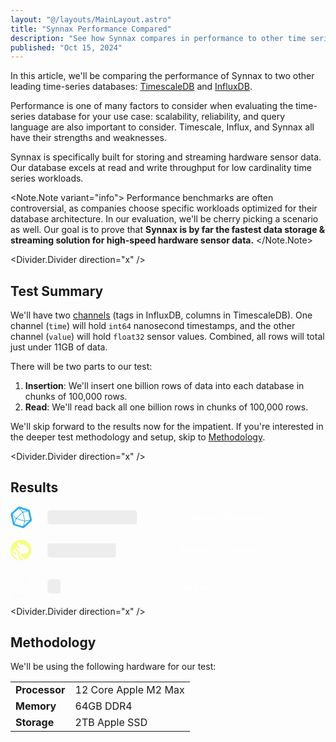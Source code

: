 ```yaml
---
layout: "@/layouts/MainLayout.astro"
title: "Synnax Performance Compared"
description: "See how Synnax compares in performance to other time series databases."
published: "Oct 15, 2024"
---
```



In this article, we'll be comparing the performance of Synnax to two other leading
time-series databases: [TimescaleDB](https://www.timescale.com/) and [InfluxDB](https://www.influxdata.com/index/).

Performance is one of many factors to consider when evaluating the time-series 
database for your use case: scalability, reliability, and query language are also important 
to consider. Timescale, Influx, and Synnax all have their strengths and weaknesses. 

Synnax is specifically built for storing and streaming hardware sensor data. Our 
database excels at read and write throughput for low cardinality time series workloads.

<Note.Note variant="info">
Performance benchmarks are often controversial, as companies choose specific workloads
optimized for their database architecture. In our evaluation, we'll be cherry picking
a scenario as well. Our goal is to prove that **Synnax is by far the fastest data storage & 
streaming solution for high-speed hardware sensor data.** 
</Note.Note>

<Divider.Divider direction="x" />

## Test Summary

We'll have two [channels](/reference/concepts/channels) (tags in InfluxDB, columns in TimescaleDB).
One channel (`time`) will hold `int64` nanosecond timestamps, and the other channel
(`value`) will hold `float32` sensor values. Combined, all rows will total just under
11GB of data.

There will be two parts to our test:

1. **Insertion**: We'll insert one billion rows of data into each database in chunks
of 100,000 rows.
2. **Read**: We'll read back all one billion rows in chunks of 100,000 rows.

We'll skip forward to the results now for the impatient. If you're interested in the
deeper test methodology and setup, skip to [Methodology](#methodology).

<Divider.Divider direction="x" />

## Results

<Diagram>
<svg xmlns="http://www.w3.org/2000/svg" width="80%" height="250" viewBox="0 0 1173 421" fill="none">
  <path d="M99.3127 60.3412L89.7832 18.8471C89.2421 16.5765 87.1833 14.3059 84.9127 13.6471L41.3597 0.211765C40.8185 3.57628e-07 40.1715 0 39.5127 0C37.6656 0 35.7244 0.752941 34.4185 1.84706L3.21854 30.8824C1.48913 32.4 0.618542 35.4353 1.15972 37.6L11.348 82.0235C11.8891 84.2941 13.948 86.5765 16.2185 87.2235L56.948 99.7882C57.4891 100 58.1362 100 58.795 100C60.6421 100 62.5833 99.2471 63.8891 98.1529L97.2538 67.1765C98.995 65.5529 99.8538 62.6235 99.3127 60.3412ZM45.9127 10.0706L75.8068 19.2824C76.995 19.6118 76.995 20.1529 75.8068 20.4706L60.1009 24.0471C58.9127 24.3765 57.2891 23.8353 56.4185 22.9647L45.4774 11.1529C44.5009 10.1882 44.7127 9.75294 45.9127 10.0706ZM64.5362 63.7059C64.8656 64.8941 64.1009 65.5529 62.9127 65.2235L30.6303 55.2588C29.4421 54.9294 29.2185 53.9529 30.0891 53.0941L54.795 30.1176C55.6656 29.2471 56.6421 29.5765 56.9597 30.7647L64.5362 63.7059ZM11.348 34.4471L37.5715 10.0706C38.4421 9.2 39.8421 9.31765 40.7127 10.1765L53.8185 24.3765C54.6891 25.2471 54.5715 26.6471 53.7127 27.5176L27.4891 51.8941C26.6185 52.7647 25.2185 52.6471 24.348 51.7882L11.2421 37.6C10.3715 36.6235 10.4891 35.2118 11.348 34.4471ZM17.748 73.1294L10.8185 42.6824C10.4891 41.4941 11.0303 41.2706 11.795 42.1412L22.7362 53.9529C23.6068 54.8235 23.9244 56.5529 23.6068 57.7412L18.8303 73.1294C18.5009 74.3176 17.9597 74.3176 17.748 73.1294ZM56.0891 90.8941L21.8538 80.3882C20.6656 80.0588 20.0068 78.7647 20.3362 77.5765L26.0774 59.1529C26.4068 57.9647 27.7009 57.3059 28.8891 57.6353L63.1244 68.1412C64.3127 68.4706 64.9715 69.7647 64.6421 70.9529L58.9009 89.3765C58.4774 90.5765 57.2891 91.2235 56.0891 90.8941ZM86.4185 65.9765L63.5715 87.2118C62.7009 88.0823 62.2774 87.7529 62.595 86.5647L67.3597 71.1765C67.6891 69.9882 68.9832 68.7882 70.1715 68.5765L85.8774 65C87.0774 64.6824 87.2891 65.2235 86.4185 65.9765ZM88.9127 61.4353L70.0656 65.7647C68.8774 66.0941 67.6774 65.3294 67.3597 64.1412L59.348 29.2588C59.0185 28.0706 59.7832 26.8706 60.9715 26.5529L79.8186 22.2235C81.0068 21.8941 82.2068 22.6588 82.5244 23.8471L90.5362 58.7294C90.8656 60.0235 90.1127 61.2118 88.9127 61.4353Z" fill="#22ADF6"/>
  <path d="M42.2146 197.666L42.2098 189.639C42.2098 189.162 42.0204 188.703 41.6823 188.365L34.7334 181.403L29.8855 186.752L41.2149 198.08C41.5841 198.449 42.2146 198.188 42.2146 197.666Z" fill="url(#paint0_linear_1663_1324)"/>
  <path d="M26.8643 217.018L13.2085 203.392L8.32812 208.693L26.3928 226.741C26.762 227.109 27.3925 226.848 27.3925 226.326V218.293C27.3925 217.815 27.2024 217.356 26.8643 217.018Z" fill="url(#paint1_linear_1663_1324)"/>
  <path d="M45.0554 154.121C20.5459 155.814 0.958186 176.102 0.0352157 200.652C-0.865631 224.622 15.6179 244.904 37.8729 249.879L8.20299 220.205C7.7778 219.779 7.53928 219.202 7.54066 218.601L7.56278 209.014C7.56347 208.614 8.04812 208.413 8.33089 208.697L13.2112 203.395C12.9049 203.089 12.9049 202.592 13.2112 202.286L17.9056 197.603C18.2119 197.298 18.7076 197.298 19.0131 197.603L34.873 213.463C35.5471 214.137 35.9253 215.051 35.9253 216.004V232.552C35.9253 234.935 36.8725 237.222 38.558 238.907L50.6506 251C53.7224 250.869 56.7167 250.448 59.6121 249.769L44.2929 234.445C43.5351 233.688 43.1092 232.659 43.1092 231.588V215.597C43.1092 212.975 42.0681 210.46 40.2138 208.607L24.1168 192.51C23.8105 192.204 23.8105 191.707 24.1175 191.4L28.7794 186.753C29.0856 186.447 29.5813 186.448 29.8869 186.754L34.7348 181.405C34.6442 181.302 34.5585 181.188 34.4727 181.071C33.0886 179.203 32.2472 176.122 33.2283 172.648C33.8159 170.424 35.0362 168.746 37.2859 166.708C37.4836 166.529 37.7954 166.52 37.9966 166.694L44.9711 172.739C45.4122 173.121 45.939 173.392 46.5066 173.527L64.6736 177.845C64.8858 177.895 65.0808 178.004 65.2343 178.153L83.8949 196.769C84.2205 197.081 84.4058 197.515 84.4058 197.968V201.926C84.4058 202.534 84.2523 203.133 83.9592 203.666L74.7246 220.491C74.3222 221.228 73.4214 221.537 72.6526 221.202L68.3959 219.347H52.8388C51.8391 219.347 51.0295 220.157 51.0295 221.156V228.092C51.0295 229.047 51.407 229.964 52.0797 230.641L68.1926 246.877C85.1614 239.323 96.9955 222.304 96.9955 202.522C96.9955 174.583 73.3951 152.161 45.0527 154.119L45.0554 154.121Z" fill="#F5FF80"/>
  <path d="M27.786 410.162C26.4124 410.163 25.0628 409.802 23.8731 409.115C22.6833 408.429 21.6953 407.441 21.0085 406.252C20.3216 405.062 19.9601 403.713 19.9604 402.339C19.9606 400.965 20.3226 399.616 21.0098 398.427L49.7623 348.638C52.7728 343.42 60.3254 343.42 63.4414 348.86L90.7838 396.219C91.0992 396.764 91.5505 397.217 92.0936 397.534L100.238 402.235C100.921 402.63 101.715 402.788 102.498 402.685C103.28 402.583 104.006 402.224 104.564 401.666C105.122 401.108 105.479 400.381 105.581 399.598C105.683 398.816 105.524 398.021 105.128 397.339L63.3094 324.914C62.6239 323.723 61.6369 322.735 60.4478 322.047C59.2586 321.36 57.9094 320.998 56.5359 320.998C55.1624 320.998 53.8131 321.36 52.624 322.047C51.4348 322.735 50.4478 323.723 49.7623 324.914L1.0563 409.264C0.36903 410.454 0.00707236 411.803 0.0068341 413.177C0.00659584 414.55 0.368085 415.9 1.05494 417.089C1.74179 418.279 2.72979 419.267 3.91955 419.953C5.1093 420.64 6.45886 421.001 7.83247 421H89.9916C90.779 420.997 91.5438 420.736 92.1677 420.255C92.7916 419.775 93.24 419.102 93.4437 418.341C93.6473 417.581 93.595 416.774 93.2947 416.046C92.9944 415.318 92.4628 414.709 91.782 414.314L85.4178 410.617C84.873 410.303 84.2558 410.137 83.6273 410.136L27.786 410.162Z" fill="#FCFCFC"/>
  <path d="M173 29C173 22.3726 178.373 17 185 17H577C583.627 17 589 22.3726 589 29V71C589 77.6274 583.627 83 577 83H185C178.373 83 173 77.6274 173 71V29Z" fill="#EDEDED"/>
  <path d="M173 183C173 176.373 178.373 171 185 171H479C485.627 171 491 176.373 491 183V225C491 231.627 485.627 237 479 237H185C178.373 237 173 231.627 173 225V183Z" fill="#EDEDED"/>
  <path d="M173 350C173 343.373 178.373 338 185 338H221C227.627 338 233 343.373 233 350V392C233 398.627 227.627 404 221 404H185C178.373 404 173 398.627 173 392V350Z" fill="#EDEDED"/>
  <path d="M800.5 36.3184V62H796.264V41.3457L789.988 43.4727V39.9746L799.99 36.3184H800.5Z" fill="white"/>
  <path d="M814.369 47.2871H816.9C817.885 47.2871 818.699 47.1172 819.344 46.7773C820 46.4375 820.486 45.9688 820.803 45.3711C821.119 44.7734 821.277 44.0879 821.277 43.3145C821.277 42.5059 821.131 41.8145 820.838 41.2402C820.557 40.6543 820.123 40.2031 819.537 39.8867C818.963 39.5703 818.23 39.4121 817.34 39.4121C816.59 39.4121 815.91 39.5645 815.301 39.8691C814.703 40.1621 814.229 40.584 813.877 41.1348C813.525 41.6738 813.35 42.3184 813.35 43.0684H809.096C809.096 41.709 809.453 40.502 810.168 39.4473C810.883 38.3926 811.855 37.5664 813.086 36.9688C814.328 36.3594 815.723 36.0547 817.27 36.0547C818.922 36.0547 820.363 36.3301 821.594 36.8809C822.836 37.4199 823.803 38.2285 824.494 39.3066C825.186 40.3848 825.531 41.7207 825.531 43.3145C825.531 44.041 825.361 44.7793 825.021 45.5293C824.682 46.2793 824.178 46.9648 823.51 47.5859C822.842 48.1953 822.01 48.6934 821.014 49.0801C820.018 49.4551 818.863 49.6426 817.551 49.6426H814.369V47.2871ZM814.369 50.5918V48.2715H817.551C819.051 48.2715 820.328 48.4473 821.383 48.7988C822.449 49.1504 823.316 49.6367 823.984 50.2578C824.652 50.8672 825.139 51.5645 825.443 52.3496C825.76 53.1348 825.918 53.9668 825.918 54.8457C825.918 56.041 825.701 57.1074 825.268 58.0449C824.846 58.9707 824.242 59.7559 823.457 60.4004C822.672 61.0449 821.752 61.5312 820.697 61.8594C819.654 62.1875 818.518 62.3516 817.287 62.3516C816.186 62.3516 815.131 62.1992 814.123 61.8945C813.115 61.5898 812.213 61.1387 811.416 60.541C810.619 59.9316 809.986 59.1758 809.518 58.2734C809.061 57.3594 808.832 56.3047 808.832 55.1094H813.068C813.068 55.8711 813.244 56.5449 813.596 57.1309C813.959 57.7051 814.463 58.1562 815.107 58.4844C815.764 58.8125 816.514 58.9766 817.357 58.9766C818.248 58.9766 819.016 58.8184 819.66 58.502C820.305 58.1855 820.797 57.7168 821.137 57.0957C821.488 56.4746 821.664 55.7246 821.664 54.8457C821.664 53.8496 821.471 53.041 821.084 52.4199C820.697 51.7988 820.146 51.3418 819.432 51.0488C818.717 50.7441 817.873 50.5918 816.9 50.5918H814.369Z" fill="white"/>
  <path d="M841.281 36.4062H845.219L852.619 56.1465L860.002 36.4062H863.939L854.166 62H851.037L841.281 36.4062ZM839.488 36.4062H843.232L843.883 53.4922V62H839.488V36.4062ZM861.988 36.4062H865.75V62H861.338V53.4922L861.988 36.4062Z" fill="white"/>
  <path d="M875.102 42.9805V62H870.848V42.9805H875.102ZM870.566 37.9883C870.566 37.3438 870.777 36.8105 871.199 36.3887C871.633 35.9551 872.23 35.7383 872.992 35.7383C873.742 35.7383 874.334 35.9551 874.768 36.3887C875.201 36.8105 875.418 37.3438 875.418 37.9883C875.418 38.6211 875.201 39.1484 874.768 39.5703C874.334 39.9922 873.742 40.2031 872.992 40.2031C872.23 40.2031 871.633 39.9922 871.199 39.5703C870.777 39.1484 870.566 38.6211 870.566 37.9883Z" fill="white"/>
  <path d="M883.943 47.041V62H879.707V42.9805H883.697L883.943 47.041ZM883.188 51.7871L881.816 51.7695C881.828 50.4219 882.016 49.1855 882.379 48.0605C882.754 46.9355 883.27 45.9688 883.926 45.1602C884.594 44.3516 885.391 43.7305 886.316 43.2969C887.242 42.8516 888.273 42.6289 889.41 42.6289C890.324 42.6289 891.15 42.7578 891.889 43.0156C892.639 43.2617 893.277 43.666 893.805 44.2285C894.344 44.791 894.754 45.5234 895.035 46.4258C895.316 47.3164 895.457 48.4121 895.457 49.7129V62H891.203V49.6953C891.203 48.7812 891.068 48.0605 890.799 47.5332C890.541 46.9941 890.16 46.6133 889.656 46.3906C889.164 46.1562 888.549 46.0391 887.811 46.0391C887.084 46.0391 886.434 46.1914 885.859 46.4961C885.285 46.8008 884.799 47.2168 884.4 47.7441C884.014 48.2715 883.715 48.8809 883.504 49.5723C883.293 50.2637 883.188 51.002 883.188 51.7871Z" fill="white"/>
  <path d="M911.225 57.5176V42.9805H915.479V62H911.471L911.225 57.5176ZM911.822 53.5625L913.246 53.5273C913.246 54.8047 913.105 55.9824 912.824 57.0605C912.543 58.127 912.109 59.0586 911.523 59.8555C910.938 60.6406 910.188 61.2559 909.273 61.7012C908.359 62.1348 907.264 62.3516 905.986 62.3516C905.061 62.3516 904.211 62.2168 903.438 61.9473C902.664 61.6777 901.996 61.2617 901.434 60.6992C900.883 60.1367 900.455 59.4043 900.15 58.502C899.846 57.5996 899.693 56.5215 899.693 55.2676V42.9805H903.93V55.3027C903.93 55.9941 904.012 56.5742 904.176 57.043C904.34 57.5 904.562 57.8691 904.844 58.1504C905.125 58.4316 905.453 58.6309 905.828 58.748C906.203 58.8652 906.602 58.9238 907.023 58.9238C908.23 58.9238 909.18 58.6895 909.871 58.2207C910.574 57.7402 911.072 57.0957 911.365 56.2871C911.67 55.4785 911.822 54.5703 911.822 53.5625Z" fill="white"/>
  <path d="M928.539 42.9805V46.0742H917.816V42.9805H928.539ZM920.91 38.3223H925.146V56.7441C925.146 57.3301 925.229 57.7812 925.393 58.0977C925.568 58.4023 925.809 58.6074 926.113 58.7129C926.418 58.8184 926.775 58.8711 927.186 58.8711C927.479 58.8711 927.76 58.8535 928.029 58.8184C928.299 58.7832 928.516 58.748 928.68 58.7129L928.697 61.9473C928.346 62.0527 927.936 62.1465 927.467 62.2285C927.01 62.3105 926.482 62.3516 925.885 62.3516C924.912 62.3516 924.051 62.1816 923.301 61.8418C922.551 61.4902 921.965 60.9219 921.543 60.1367C921.121 59.3516 920.91 58.3086 920.91 57.0078V38.3223Z" fill="white"/>
  <path d="M940.193 62.3516C938.787 62.3516 937.516 62.123 936.379 61.666C935.254 61.1973 934.293 60.5469 933.496 59.7148C932.711 58.8828 932.107 57.9043 931.686 56.7793C931.264 55.6543 931.053 54.4414 931.053 53.1406V52.4375C931.053 50.9492 931.27 49.6016 931.703 48.3945C932.137 47.1875 932.74 46.1562 933.514 45.3008C934.287 44.4336 935.201 43.7715 936.256 43.3145C937.311 42.8574 938.453 42.6289 939.684 42.6289C941.043 42.6289 942.232 42.8574 943.252 43.3145C944.271 43.7715 945.115 44.416 945.783 45.248C946.463 46.0684 946.967 47.0469 947.295 48.1836C947.635 49.3203 947.805 50.5742 947.805 51.9453V53.7559H933.109V50.7148H943.621V50.3809C943.598 49.6191 943.445 48.9043 943.164 48.2363C942.895 47.5684 942.479 47.0293 941.916 46.6191C941.354 46.209 940.604 46.0039 939.666 46.0039C938.963 46.0039 938.336 46.1562 937.785 46.4609C937.246 46.7539 936.795 47.1816 936.432 47.7441C936.068 48.3066 935.787 48.9863 935.588 49.7832C935.4 50.5684 935.307 51.4531 935.307 52.4375V53.1406C935.307 53.9727 935.418 54.7461 935.641 55.4609C935.875 56.1641 936.215 56.7793 936.66 57.3066C937.105 57.834 937.645 58.25 938.277 58.5547C938.91 58.8477 939.631 58.9941 940.439 58.9941C941.459 58.9941 942.367 58.7891 943.164 58.3789C943.961 57.9688 944.652 57.3887 945.238 56.6387L947.471 58.8008C947.061 59.3984 946.527 59.9727 945.871 60.5234C945.215 61.0625 944.412 61.502 943.463 61.8418C942.525 62.1816 941.436 62.3516 940.193 62.3516Z" fill="white"/>
  <path d="M961.779 56.8496C961.779 56.4277 961.674 56.0469 961.463 55.707C961.252 55.3555 960.848 55.0391 960.25 54.7578C959.664 54.4766 958.797 54.2188 957.648 53.9844C956.641 53.7617 955.715 53.498 954.871 53.1934C954.039 52.877 953.324 52.4961 952.727 52.0508C952.129 51.6055 951.666 51.0781 951.338 50.4688C951.01 49.8594 950.846 49.1562 950.846 48.3594C950.846 47.5859 951.016 46.8535 951.355 46.1621C951.695 45.4707 952.182 44.8613 952.814 44.334C953.447 43.8066 954.215 43.3906 955.117 43.0859C956.031 42.7812 957.051 42.6289 958.176 42.6289C959.77 42.6289 961.135 42.8984 962.271 43.4375C963.42 43.9648 964.299 44.6855 964.908 45.5996C965.518 46.502 965.822 47.5215 965.822 48.6582H961.586C961.586 48.1543 961.457 47.6855 961.199 47.252C960.953 46.8066 960.578 46.4492 960.074 46.1797C959.57 45.8984 958.938 45.7578 958.176 45.7578C957.449 45.7578 956.846 45.875 956.365 46.1094C955.896 46.332 955.545 46.625 955.311 46.9883C955.088 47.3516 954.977 47.75 954.977 48.1836C954.977 48.5 955.035 48.7871 955.152 49.0449C955.281 49.291 955.492 49.5195 955.785 49.7305C956.078 49.9297 956.477 50.1172 956.98 50.293C957.496 50.4688 958.141 50.6387 958.914 50.8027C960.367 51.1074 961.615 51.5 962.658 51.9805C963.713 52.4492 964.521 53.0586 965.084 53.8086C965.646 54.5469 965.928 55.4844 965.928 56.6211C965.928 57.4648 965.746 58.2383 965.383 58.9414C965.031 59.6328 964.516 60.2363 963.836 60.752C963.156 61.2559 962.342 61.6484 961.393 61.9297C960.455 62.2109 959.4 62.3516 958.229 62.3516C956.506 62.3516 955.047 62.0469 953.852 61.4375C952.656 60.8164 951.748 60.0254 951.127 59.0645C950.518 58.0918 950.213 57.084 950.213 56.041H954.309C954.355 56.8262 954.572 57.4531 954.959 57.9219C955.357 58.3789 955.85 58.7129 956.436 58.9238C957.033 59.123 957.648 59.2227 958.281 59.2227C959.043 59.2227 959.682 59.123 960.197 58.9238C960.713 58.7129 961.105 58.4316 961.375 58.0801C961.645 57.7168 961.779 57.3066 961.779 56.8496Z" fill="white"/>
  <path d="M973.609 57.9219L973.592 60.9453C973.592 62.1406 973.293 63.3711 972.695 64.6367C972.098 65.9023 971.307 66.9453 970.322 67.7656L968.055 66.4473C968.383 65.9199 968.682 65.3867 968.951 64.8477C969.221 64.3086 969.438 63.7344 969.602 63.125C969.766 62.5156 969.848 61.8418 969.848 61.1035V57.9219H973.609Z" fill="white"/>
  <path d="M997.973 36.3184V62H993.736V41.3457L987.461 43.4727V39.9746L997.463 36.3184H997.973Z" fill="white"/>
  <path d="M1023.55 47.0586V51.2422C1023.55 53.2461 1023.35 54.957 1022.95 56.375C1022.56 57.7812 1022 58.9238 1021.26 59.8027C1020.53 60.6816 1019.64 61.3262 1018.61 61.7363C1017.59 62.1465 1016.45 62.3516 1015.18 62.3516C1014.17 62.3516 1013.24 62.2227 1012.37 61.9648C1011.51 61.707 1010.74 61.3027 1010.05 60.752C1009.36 60.2012 1008.77 59.4922 1008.27 58.625C1007.79 57.7461 1007.42 56.6973 1007.15 55.4785C1006.89 54.2598 1006.76 52.8477 1006.76 51.2422V47.0586C1006.76 45.043 1006.96 43.3438 1007.36 41.9609C1007.76 40.5664 1008.33 39.4355 1009.06 38.5684C1009.8 37.6895 1010.68 37.0508 1011.7 36.6523C1012.73 36.2539 1013.88 36.0547 1015.15 36.0547C1016.17 36.0547 1017.1 36.1836 1017.96 36.4414C1018.83 36.6875 1019.6 37.0801 1020.28 37.6191C1020.97 38.1582 1021.56 38.8613 1022.04 39.7285C1022.53 40.584 1022.9 41.6211 1023.16 42.8398C1023.42 44.0469 1023.55 45.4531 1023.55 47.0586ZM1019.31 51.8398V46.4258C1019.31 45.4062 1019.25 44.5098 1019.14 43.7363C1019.02 42.9512 1018.84 42.2891 1018.61 41.75C1018.39 41.1992 1018.11 40.7539 1017.77 40.4141C1017.43 40.0625 1017.04 39.8105 1016.61 39.6582C1016.17 39.4941 1015.69 39.4121 1015.15 39.4121C1014.49 39.4121 1013.9 39.541 1013.39 39.7988C1012.87 40.0449 1012.44 40.4434 1012.09 40.9941C1011.74 41.5449 1011.47 42.2715 1011.28 43.1738C1011.1 44.0645 1011.02 45.1484 1011.02 46.4258V51.8398C1011.02 52.8711 1011.07 53.7793 1011.19 54.5645C1011.31 55.3496 1011.48 56.0234 1011.72 56.5859C1011.95 57.1367 1012.23 57.5938 1012.56 57.957C1012.9 58.3086 1013.29 58.5664 1013.72 58.7305C1014.17 58.8945 1014.65 58.9766 1015.18 58.9766C1015.85 58.9766 1016.44 58.8477 1016.96 58.5898C1017.47 58.332 1017.91 57.9219 1018.26 57.3594C1018.61 56.7852 1018.87 56.041 1019.05 55.127C1019.22 54.2129 1019.31 53.1172 1019.31 51.8398Z" fill="white"/>
  <path d="M1050.43 55.4082C1050.43 54.8809 1050.34 54.4121 1050.18 54.002C1050.03 53.5918 1049.75 53.2168 1049.35 52.877C1048.96 52.5371 1048.39 52.209 1047.67 51.8926C1046.95 51.5645 1046.04 51.2305 1044.92 50.8906C1043.71 50.5156 1042.58 50.0996 1041.55 49.6426C1040.53 49.1738 1039.64 48.6348 1038.88 48.0254C1038.12 47.4043 1037.52 46.6953 1037.1 45.8984C1036.68 45.0898 1036.47 44.1582 1036.47 43.1035C1036.47 42.0605 1036.69 41.1113 1037.12 40.2559C1037.56 39.4004 1038.19 38.6621 1039 38.041C1039.82 37.4082 1040.79 36.9219 1041.9 36.582C1043.01 36.2305 1044.24 36.0547 1045.59 36.0547C1047.49 36.0547 1049.12 36.4062 1050.5 37.1094C1051.88 37.8125 1052.94 38.7559 1053.68 39.9395C1054.43 41.123 1054.8 42.4297 1054.8 43.8594H1050.43C1050.43 43.0156 1050.24 42.2715 1049.88 41.627C1049.53 40.9707 1048.99 40.4551 1048.26 40.0801C1047.55 39.7051 1046.64 39.5176 1045.54 39.5176C1044.5 39.5176 1043.63 39.6758 1042.94 39.9922C1042.25 40.3086 1041.73 40.7363 1041.39 41.2754C1041.05 41.8145 1040.88 42.4238 1040.88 43.1035C1040.88 43.584 1040.99 44.0234 1041.21 44.4219C1041.44 44.8086 1041.78 45.1719 1042.23 45.5117C1042.69 45.8398 1043.27 46.1504 1043.96 46.4434C1044.65 46.7363 1045.46 47.0176 1046.4 47.2871C1047.82 47.709 1049.05 48.1777 1050.11 48.6934C1051.16 49.1973 1052.04 49.7715 1052.75 50.416C1053.45 51.0605 1053.98 51.793 1054.33 52.6133C1054.68 53.4219 1054.86 54.3418 1054.86 55.373C1054.86 56.4512 1054.64 57.4238 1054.21 58.291C1053.77 59.1465 1053.15 59.8789 1052.34 60.4883C1051.54 61.0859 1050.58 61.5488 1049.46 61.877C1048.35 62.1934 1047.1 62.3516 1045.73 62.3516C1044.5 62.3516 1043.29 62.1875 1042.09 61.8594C1040.91 61.5312 1039.83 61.0332 1038.86 60.3652C1037.89 59.6855 1037.11 58.8418 1036.54 57.834C1035.96 56.8145 1035.68 55.625 1035.68 54.2656H1040.09C1040.09 55.0977 1040.23 55.8066 1040.51 56.3926C1040.8 56.9785 1041.21 57.459 1041.72 57.834C1042.24 58.1973 1042.84 58.4668 1043.52 58.6426C1044.21 58.8184 1044.95 58.9062 1045.73 58.9062C1046.76 58.9062 1047.62 58.7598 1048.32 58.4668C1049.02 58.1738 1049.55 57.7637 1049.9 57.2363C1050.25 56.709 1050.43 56.0996 1050.43 55.4082Z" fill="white"/>
  <path d="M1066.72 62.3516C1065.31 62.3516 1064.04 62.123 1062.91 61.666C1061.78 61.1973 1060.82 60.5469 1060.02 59.7148C1059.24 58.8828 1058.63 57.9043 1058.21 56.7793C1057.79 55.6543 1057.58 54.4414 1057.58 53.1406V52.4375C1057.58 50.9492 1057.8 49.6016 1058.23 48.3945C1058.66 47.1875 1059.27 46.1562 1060.04 45.3008C1060.81 44.4336 1061.73 43.7715 1062.78 43.3145C1063.84 42.8574 1064.98 42.6289 1066.21 42.6289C1067.57 42.6289 1068.76 42.8574 1069.78 43.3145C1070.8 43.7715 1071.64 44.416 1072.31 45.248C1072.99 46.0684 1073.49 47.0469 1073.82 48.1836C1074.16 49.3203 1074.33 50.5742 1074.33 51.9453V53.7559H1059.64V50.7148H1070.15V50.3809C1070.12 49.6191 1069.97 48.9043 1069.69 48.2363C1069.42 47.5684 1069.01 47.0293 1068.44 46.6191C1067.88 46.209 1067.13 46.0039 1066.19 46.0039C1065.49 46.0039 1064.86 46.1562 1064.31 46.4609C1063.77 46.7539 1063.32 47.1816 1062.96 47.7441C1062.6 48.3066 1062.31 48.9863 1062.12 49.7832C1061.93 50.5684 1061.83 51.4531 1061.83 52.4375V53.1406C1061.83 53.9727 1061.95 54.7461 1062.17 55.4609C1062.4 56.1641 1062.74 56.7793 1063.19 57.3066C1063.63 57.834 1064.17 58.25 1064.8 58.5547C1065.44 58.8477 1066.16 58.9941 1066.97 58.9941C1067.99 58.9941 1068.89 58.7891 1069.69 58.3789C1070.49 57.9688 1071.18 57.3887 1071.77 56.6387L1074 58.8008C1073.59 59.3984 1073.05 59.9727 1072.4 60.5234C1071.74 61.0625 1070.94 61.502 1069.99 61.8418C1069.05 62.1816 1067.96 62.3516 1066.72 62.3516Z" fill="white"/>
  <path d="M1085.41 58.9766C1086.1 58.9766 1086.72 58.8418 1087.27 58.5723C1087.83 58.291 1088.28 57.9043 1088.62 57.4121C1088.97 56.9199 1089.17 56.3516 1089.2 55.707H1093.19C1093.17 56.9375 1092.81 58.0566 1092.1 59.0645C1091.4 60.0723 1090.47 60.875 1089.31 61.4727C1088.15 62.0586 1086.87 62.3516 1085.46 62.3516C1084.01 62.3516 1082.74 62.1055 1081.66 61.6133C1080.58 61.1094 1079.69 60.418 1078.97 59.5391C1078.26 58.6602 1077.72 57.6465 1077.36 56.498C1077 55.3496 1076.83 54.1191 1076.83 52.8066V52.1914C1076.83 50.8789 1077 49.6484 1077.36 48.5C1077.72 47.3398 1078.26 46.3203 1078.97 45.4414C1079.69 44.5625 1080.58 43.877 1081.66 43.3848C1082.74 42.8809 1084 42.6289 1085.44 42.6289C1086.96 42.6289 1088.3 42.9336 1089.45 43.543C1090.6 44.1406 1091.5 44.9785 1092.16 46.0566C1092.82 47.123 1093.17 48.3652 1093.19 49.7832H1089.2C1089.17 49.0801 1088.99 48.4473 1088.68 47.8848C1088.37 47.3105 1087.94 46.8535 1087.38 46.5137C1086.82 46.1738 1086.16 46.0039 1085.39 46.0039C1084.53 46.0039 1083.82 46.1797 1083.26 46.5312C1082.7 46.8711 1082.26 47.3398 1081.94 47.9375C1081.63 48.5234 1081.4 49.1855 1081.26 49.9238C1081.13 50.6504 1081.06 51.4062 1081.06 52.1914V52.8066C1081.06 53.5918 1081.13 54.3535 1081.26 55.0918C1081.39 55.8301 1081.61 56.4922 1081.93 57.0781C1082.25 57.6523 1082.7 58.1152 1083.26 58.4668C1083.82 58.8066 1084.54 58.9766 1085.41 58.9766Z" fill="white"/>
  <path d="M1095.64 52.7012V52.2969C1095.64 50.9258 1095.84 49.6543 1096.23 48.4824C1096.63 47.2988 1097.21 46.2734 1097.96 45.4062C1098.72 44.5273 1099.64 43.8477 1100.73 43.3672C1101.84 42.875 1103.08 42.6289 1104.46 42.6289C1105.86 42.6289 1107.1 42.875 1108.19 43.3672C1109.29 43.8477 1110.22 44.5273 1110.98 45.4062C1111.74 46.2734 1112.32 47.2988 1112.72 48.4824C1113.12 49.6543 1113.32 50.9258 1113.32 52.2969V52.7012C1113.32 54.0723 1113.12 55.3438 1112.72 56.5156C1112.32 57.6875 1111.74 58.7129 1110.98 59.5918C1110.22 60.459 1109.29 61.1387 1108.21 61.6309C1107.12 62.1113 1105.88 62.3516 1104.5 62.3516C1103.1 62.3516 1101.85 62.1113 1100.75 61.6309C1099.66 61.1387 1098.74 60.459 1097.97 59.5918C1097.21 58.7129 1096.63 57.6875 1096.23 56.5156C1095.84 55.3438 1095.64 54.0723 1095.64 52.7012ZM1099.87 52.2969V52.7012C1099.87 53.5566 1099.96 54.3652 1100.14 55.127C1100.31 55.8887 1100.59 56.5566 1100.96 57.1309C1101.34 57.7051 1101.82 58.1562 1102.4 58.4844C1102.99 58.8125 1103.69 58.9766 1104.5 58.9766C1105.28 58.9766 1105.96 58.8125 1106.54 58.4844C1107.12 58.1562 1107.6 57.7051 1107.98 57.1309C1108.35 56.5566 1108.63 55.8887 1108.8 55.127C1108.99 54.3652 1109.08 53.5566 1109.08 52.7012V52.2969C1109.08 51.4531 1108.99 50.6562 1108.8 49.9062C1108.63 49.1445 1108.35 48.4707 1107.96 47.8848C1107.58 47.2988 1107.1 46.8418 1106.52 46.5137C1105.94 46.1738 1105.26 46.0039 1104.46 46.0039C1103.66 46.0039 1102.97 46.1738 1102.39 46.5137C1101.81 46.8418 1101.34 47.2988 1100.96 47.8848C1100.59 48.4707 1100.31 49.1445 1100.14 49.9062C1099.96 50.6562 1099.87 51.4531 1099.87 52.2969Z" fill="white"/>
  <path d="M1121.07 47.041V62H1116.84V42.9805H1120.83L1121.07 47.041ZM1120.32 51.7871L1118.95 51.7695C1118.96 50.4219 1119.14 49.1855 1119.51 48.0605C1119.88 46.9355 1120.4 45.9688 1121.05 45.1602C1121.72 44.3516 1122.52 43.7305 1123.45 43.2969C1124.37 42.8516 1125.4 42.6289 1126.54 42.6289C1127.45 42.6289 1128.28 42.7578 1129.02 43.0156C1129.77 43.2617 1130.41 43.666 1130.93 44.2285C1131.47 44.791 1131.88 45.5234 1132.16 46.4258C1132.45 47.3164 1132.59 48.4121 1132.59 49.7129V62H1128.33V49.6953C1128.33 48.7812 1128.2 48.0605 1127.93 47.5332C1127.67 46.9941 1127.29 46.6133 1126.79 46.3906C1126.29 46.1562 1125.68 46.0391 1124.94 46.0391C1124.21 46.0391 1123.56 46.1914 1122.99 46.4961C1122.41 46.8008 1121.93 47.2168 1121.53 47.7441C1121.14 48.2715 1120.84 48.8809 1120.63 49.5723C1120.42 50.2637 1120.32 51.002 1120.32 51.7871Z" fill="white"/>
  <path d="M1148.51 58.0625V35H1152.77V62H1148.92L1148.51 58.0625ZM1136.14 52.7012V52.332C1136.14 50.8906 1136.31 49.5781 1136.65 48.3945C1136.99 47.1992 1137.48 46.1738 1138.12 45.3184C1138.77 44.4512 1139.55 43.7891 1140.48 43.332C1141.4 42.8633 1142.45 42.6289 1143.61 42.6289C1144.76 42.6289 1145.76 42.8516 1146.63 43.2969C1147.5 43.7422 1148.24 44.3809 1148.85 45.2129C1149.46 46.0332 1149.94 47.0176 1150.3 48.166C1150.67 49.3027 1150.93 50.5684 1151.08 51.9629V53.1406C1150.93 54.5 1150.67 55.7422 1150.3 56.8672C1149.94 57.9922 1149.46 58.9648 1148.85 59.7852C1148.24 60.6055 1147.49 61.2383 1146.61 61.6836C1145.75 62.1289 1144.73 62.3516 1143.57 62.3516C1142.42 62.3516 1141.39 62.1113 1140.46 61.6309C1139.55 61.1504 1138.77 60.4766 1138.12 59.6094C1137.48 58.7422 1136.99 57.7227 1136.65 56.5508C1136.31 55.3672 1136.14 54.084 1136.14 52.7012ZM1140.37 52.332V52.7012C1140.37 53.5684 1140.45 54.377 1140.6 55.127C1140.77 55.877 1141.02 56.5391 1141.36 57.1133C1141.7 57.6758 1142.14 58.1211 1142.68 58.4492C1143.23 58.7656 1143.88 58.9238 1144.64 58.9238C1145.61 58.9238 1146.4 58.7129 1147.02 58.291C1147.64 57.8691 1148.12 57.3008 1148.48 56.5859C1148.84 55.8594 1149.09 55.0508 1149.21 54.1602V50.9785C1149.14 50.2871 1149 49.6426 1148.78 49.0449C1148.56 48.4473 1148.28 47.9258 1147.91 47.4805C1147.55 47.0234 1147.1 46.6719 1146.56 46.4258C1146.03 46.168 1145.41 46.0391 1144.68 46.0391C1143.91 46.0391 1143.25 46.2031 1142.71 46.5312C1142.17 46.8594 1141.73 47.3105 1141.38 47.8848C1141.04 48.459 1140.78 49.127 1140.62 49.8887C1140.46 50.6504 1140.37 51.4648 1140.37 52.332Z" fill="white"/>
  <path d="M1167.87 56.8496C1167.87 56.4277 1167.76 56.0469 1167.55 55.707C1167.34 55.3555 1166.93 55.0391 1166.34 54.7578C1165.75 54.4766 1164.88 54.2188 1163.73 53.9844C1162.73 53.7617 1161.8 53.498 1160.96 53.1934C1160.12 52.877 1159.41 52.4961 1158.81 52.0508C1158.21 51.6055 1157.75 51.0781 1157.42 50.4688C1157.1 49.8594 1156.93 49.1562 1156.93 48.3594C1156.93 47.5859 1157.1 46.8535 1157.44 46.1621C1157.78 45.4707 1158.27 44.8613 1158.9 44.334C1159.53 43.8066 1160.3 43.3906 1161.2 43.0859C1162.12 42.7812 1163.14 42.6289 1164.26 42.6289C1165.86 42.6289 1167.22 42.8984 1168.36 43.4375C1169.51 43.9648 1170.38 44.6855 1170.99 45.5996C1171.6 46.502 1171.91 47.5215 1171.91 48.6582H1167.67C1167.67 48.1543 1167.54 47.6855 1167.29 47.252C1167.04 46.8066 1166.66 46.4492 1166.16 46.1797C1165.66 45.8984 1165.02 45.7578 1164.26 45.7578C1163.54 45.7578 1162.93 45.875 1162.45 46.1094C1161.98 46.332 1161.63 46.625 1161.4 46.9883C1161.17 47.3516 1161.06 47.75 1161.06 48.1836C1161.06 48.5 1161.12 48.7871 1161.24 49.0449C1161.37 49.291 1161.58 49.5195 1161.87 49.7305C1162.16 49.9297 1162.56 50.1172 1163.07 50.293C1163.58 50.4688 1164.23 50.6387 1165 50.8027C1166.45 51.1074 1167.7 51.5 1168.74 51.9805C1169.8 52.4492 1170.61 53.0586 1171.17 53.8086C1171.73 54.5469 1172.01 55.4844 1172.01 56.6211C1172.01 57.4648 1171.83 58.2383 1171.47 58.9414C1171.12 59.6328 1170.6 60.2363 1169.92 60.752C1169.24 61.2559 1168.43 61.6484 1167.48 61.9297C1166.54 62.2109 1165.49 62.3516 1164.31 62.3516C1162.59 62.3516 1161.13 62.0469 1159.94 61.4375C1158.74 60.8164 1157.83 60.0254 1157.21 59.0645C1156.6 58.0918 1156.3 57.084 1156.3 56.041H1160.39C1160.44 56.8262 1160.66 57.4531 1161.04 57.9219C1161.44 58.3789 1161.94 58.7129 1162.52 58.9238C1163.12 59.123 1163.73 59.2227 1164.37 59.2227C1165.13 59.2227 1165.77 59.123 1166.28 58.9238C1166.8 58.7129 1167.19 58.4316 1167.46 58.0801C1167.73 57.7168 1167.87 57.3066 1167.87 56.8496Z" fill="white"/>
  <path d="M792.344 210.66H792.695C794.312 210.66 795.66 210.449 796.738 210.027C797.828 209.594 798.695 208.996 799.34 208.234C799.984 207.473 800.447 206.576 800.729 205.545C801.01 204.514 801.15 203.395 801.15 202.188V197.775C801.15 196.732 801.039 195.818 800.816 195.033C800.605 194.236 800.301 193.574 799.902 193.047C799.516 192.508 799.064 192.104 798.549 191.834C798.045 191.564 797.5 191.43 796.914 191.43C796.27 191.43 795.689 191.576 795.174 191.869C794.67 192.15 794.242 192.543 793.891 193.047C793.551 193.539 793.287 194.119 793.1 194.787C792.924 195.443 792.836 196.146 792.836 196.896C792.836 197.6 792.918 198.279 793.082 198.936C793.258 199.58 793.516 200.154 793.855 200.658C794.195 201.162 794.623 201.561 795.139 201.854C795.654 202.146 796.258 202.293 796.949 202.293C797.605 202.293 798.209 202.17 798.76 201.924C799.311 201.666 799.791 201.32 800.201 200.887C800.611 200.453 800.934 199.967 801.168 199.428C801.402 198.889 801.531 198.338 801.555 197.775L803.172 198.268C803.172 199.158 802.984 200.037 802.609 200.904C802.246 201.76 801.736 202.545 801.08 203.26C800.436 203.963 799.68 204.525 798.812 204.947C797.957 205.369 797.025 205.58 796.018 205.58C794.799 205.58 793.721 205.352 792.783 204.895C791.857 204.426 791.084 203.793 790.463 202.996C789.854 202.199 789.396 201.285 789.092 200.254C788.787 199.223 788.635 198.139 788.635 197.002C788.635 195.771 788.822 194.617 789.197 193.539C789.572 192.461 790.117 191.512 790.832 190.691C791.547 189.859 792.414 189.215 793.434 188.758C794.465 188.289 795.631 188.055 796.932 188.055C798.314 188.055 799.527 188.324 800.57 188.863C801.613 189.402 802.492 190.146 803.207 191.096C803.922 192.045 804.461 193.146 804.824 194.4C805.188 195.654 805.369 197.002 805.369 198.443V199.938C805.369 201.449 805.234 202.908 804.965 204.314C804.695 205.709 804.256 207.004 803.646 208.199C803.049 209.383 802.258 210.426 801.273 211.328C800.301 212.219 799.105 212.916 797.688 213.42C796.281 213.912 794.629 214.158 792.73 214.158H792.344V210.66Z" fill="white"/>
  <path d="M820.82 188.406H824.758L832.158 208.146L839.541 188.406H843.479L833.705 214H830.576L820.82 188.406ZM819.027 188.406H822.771L823.422 205.492V214H819.027V188.406ZM841.527 188.406H845.289V214H840.877V205.492L841.527 188.406Z" fill="white"/>
  <path d="M854.641 194.98V214H850.387V194.98H854.641ZM850.105 189.988C850.105 189.344 850.316 188.811 850.738 188.389C851.172 187.955 851.77 187.738 852.531 187.738C853.281 187.738 853.873 187.955 854.307 188.389C854.74 188.811 854.957 189.344 854.957 189.988C854.957 190.621 854.74 191.148 854.307 191.57C853.873 191.992 853.281 192.203 852.531 192.203C851.77 192.203 851.172 191.992 850.738 191.57C850.316 191.148 850.105 190.621 850.105 189.988Z" fill="white"/>
  <path d="M863.482 199.041V214H859.246V194.98H863.236L863.482 199.041ZM862.727 203.787L861.355 203.77C861.367 202.422 861.555 201.186 861.918 200.061C862.293 198.936 862.809 197.969 863.465 197.16C864.133 196.352 864.93 195.73 865.855 195.297C866.781 194.852 867.812 194.629 868.949 194.629C869.863 194.629 870.689 194.758 871.428 195.016C872.178 195.262 872.816 195.666 873.344 196.229C873.883 196.791 874.293 197.523 874.574 198.426C874.855 199.316 874.996 200.412 874.996 201.713V214H870.742V201.695C870.742 200.781 870.607 200.061 870.338 199.533C870.08 198.994 869.699 198.613 869.195 198.391C868.703 198.156 868.088 198.039 867.35 198.039C866.623 198.039 865.973 198.191 865.398 198.496C864.824 198.801 864.338 199.217 863.939 199.744C863.553 200.271 863.254 200.881 863.043 201.572C862.832 202.264 862.727 203.002 862.727 203.787Z" fill="white"/>
  <path d="M890.764 209.518V194.98H895.018V214H891.01L890.764 209.518ZM891.361 205.562L892.785 205.527C892.785 206.805 892.645 207.982 892.363 209.061C892.082 210.127 891.648 211.059 891.062 211.855C890.477 212.641 889.727 213.256 888.812 213.701C887.898 214.135 886.803 214.352 885.525 214.352C884.6 214.352 883.75 214.217 882.977 213.947C882.203 213.678 881.535 213.262 880.973 212.699C880.422 212.137 879.994 211.404 879.689 210.502C879.385 209.6 879.232 208.521 879.232 207.268V194.98H883.469V207.303C883.469 207.994 883.551 208.574 883.715 209.043C883.879 209.5 884.102 209.869 884.383 210.15C884.664 210.432 884.992 210.631 885.367 210.748C885.742 210.865 886.141 210.924 886.562 210.924C887.77 210.924 888.719 210.689 889.41 210.221C890.113 209.74 890.611 209.096 890.904 208.287C891.209 207.479 891.361 206.57 891.361 205.562Z" fill="white"/>
  <path d="M908.078 194.98V198.074H897.355V194.98H908.078ZM900.449 190.322H904.686V208.744C904.686 209.33 904.768 209.781 904.932 210.098C905.107 210.402 905.348 210.607 905.652 210.713C905.957 210.818 906.314 210.871 906.725 210.871C907.018 210.871 907.299 210.854 907.568 210.818C907.838 210.783 908.055 210.748 908.219 210.713L908.236 213.947C907.885 214.053 907.475 214.146 907.006 214.229C906.549 214.311 906.021 214.352 905.424 214.352C904.451 214.352 903.59 214.182 902.84 213.842C902.09 213.49 901.504 212.922 901.082 212.137C900.66 211.352 900.449 210.309 900.449 209.008V190.322Z" fill="white"/>
  <path d="M919.732 214.352C918.326 214.352 917.055 214.123 915.918 213.666C914.793 213.197 913.832 212.547 913.035 211.715C912.25 210.883 911.646 209.904 911.225 208.779C910.803 207.654 910.592 206.441 910.592 205.141V204.438C910.592 202.949 910.809 201.602 911.242 200.395C911.676 199.188 912.279 198.156 913.053 197.301C913.826 196.434 914.74 195.771 915.795 195.314C916.85 194.857 917.992 194.629 919.223 194.629C920.582 194.629 921.771 194.857 922.791 195.314C923.811 195.771 924.654 196.416 925.322 197.248C926.002 198.068 926.506 199.047 926.834 200.184C927.174 201.32 927.344 202.574 927.344 203.945V205.756H912.648V202.715H923.16V202.381C923.137 201.619 922.984 200.904 922.703 200.236C922.434 199.568 922.018 199.029 921.455 198.619C920.893 198.209 920.143 198.004 919.205 198.004C918.502 198.004 917.875 198.156 917.324 198.461C916.785 198.754 916.334 199.182 915.971 199.744C915.607 200.307 915.326 200.986 915.127 201.783C914.939 202.568 914.846 203.453 914.846 204.438V205.141C914.846 205.973 914.957 206.746 915.18 207.461C915.414 208.164 915.754 208.779 916.199 209.307C916.645 209.834 917.184 210.25 917.816 210.555C918.449 210.848 919.17 210.994 919.979 210.994C920.998 210.994 921.906 210.789 922.703 210.379C923.5 209.969 924.191 209.389 924.777 208.639L927.01 210.801C926.6 211.398 926.066 211.973 925.41 212.523C924.754 213.062 923.951 213.502 923.002 213.842C922.064 214.182 920.975 214.352 919.732 214.352Z" fill="white"/>
  <path d="M941.318 208.85C941.318 208.428 941.213 208.047 941.002 207.707C940.791 207.355 940.387 207.039 939.789 206.758C939.203 206.477 938.336 206.219 937.188 205.984C936.18 205.762 935.254 205.498 934.41 205.193C933.578 204.877 932.863 204.496 932.266 204.051C931.668 203.605 931.205 203.078 930.877 202.469C930.549 201.859 930.385 201.156 930.385 200.359C930.385 199.586 930.555 198.854 930.895 198.162C931.234 197.471 931.721 196.861 932.354 196.334C932.986 195.807 933.754 195.391 934.656 195.086C935.57 194.781 936.59 194.629 937.715 194.629C939.309 194.629 940.674 194.898 941.811 195.438C942.959 195.965 943.838 196.686 944.447 197.6C945.057 198.502 945.361 199.521 945.361 200.658H941.125C941.125 200.154 940.996 199.686 940.738 199.252C940.492 198.807 940.117 198.449 939.613 198.18C939.109 197.898 938.477 197.758 937.715 197.758C936.988 197.758 936.385 197.875 935.904 198.109C935.436 198.332 935.084 198.625 934.85 198.988C934.627 199.352 934.516 199.75 934.516 200.184C934.516 200.5 934.574 200.787 934.691 201.045C934.82 201.291 935.031 201.52 935.324 201.73C935.617 201.93 936.016 202.117 936.52 202.293C937.035 202.469 937.68 202.639 938.453 202.803C939.906 203.107 941.154 203.5 942.197 203.98C943.252 204.449 944.061 205.059 944.623 205.809C945.186 206.547 945.467 207.484 945.467 208.621C945.467 209.465 945.285 210.238 944.922 210.941C944.57 211.633 944.055 212.236 943.375 212.752C942.695 213.256 941.881 213.648 940.932 213.93C939.994 214.211 938.939 214.352 937.768 214.352C936.045 214.352 934.586 214.047 933.391 213.438C932.195 212.816 931.287 212.025 930.666 211.064C930.057 210.092 929.752 209.084 929.752 208.041H933.848C933.895 208.826 934.111 209.453 934.498 209.922C934.896 210.379 935.389 210.713 935.975 210.924C936.572 211.123 937.188 211.223 937.82 211.223C938.582 211.223 939.221 211.123 939.736 210.924C940.252 210.713 940.645 210.432 940.914 210.08C941.184 209.717 941.318 209.307 941.318 208.85Z" fill="white"/>
  <path d="M953.148 209.922L953.131 212.945C953.131 214.141 952.832 215.371 952.234 216.637C951.637 217.902 950.846 218.945 949.861 219.766L947.594 218.447C947.922 217.92 948.221 217.387 948.49 216.848C948.76 216.309 948.977 215.734 949.141 215.125C949.305 214.516 949.387 213.842 949.387 213.104V209.922H953.148Z" fill="white"/>
  <path d="M977.512 188.318V214H973.275V193.346L967 195.473V191.975L977.002 188.318H977.512Z" fill="white"/>
  <path d="M1003.56 210.625V214H986.406V211.1L994.738 202.012C995.652 200.98 996.373 200.09 996.9 199.34C997.428 198.59 997.797 197.916 998.008 197.318C998.23 196.709 998.342 196.117 998.342 195.543C998.342 194.734 998.189 194.025 997.885 193.416C997.592 192.795 997.158 192.309 996.584 191.957C996.01 191.594 995.312 191.412 994.492 191.412C993.543 191.412 992.746 191.617 992.102 192.027C991.457 192.438 990.971 193.006 990.643 193.732C990.314 194.447 990.15 195.268 990.15 196.193H985.914C985.914 194.705 986.254 193.346 986.934 192.115C987.613 190.873 988.598 189.889 989.887 189.162C991.176 188.424 992.729 188.055 994.545 188.055C996.256 188.055 997.709 188.342 998.904 188.916C1000.1 189.49 1001.01 190.305 1001.63 191.359C1002.26 192.414 1002.58 193.662 1002.58 195.104C1002.58 195.9 1002.45 196.691 1002.19 197.477C1001.93 198.262 1001.56 199.047 1001.08 199.832C1000.62 200.605 1000.06 201.385 999.414 202.17C998.77 202.943 998.061 203.729 997.287 204.525L991.75 210.625H1003.56Z" fill="white"/>
  <path d="M1029.96 207.408C1029.96 206.881 1029.88 206.412 1029.72 206.002C1029.57 205.592 1029.29 205.217 1028.89 204.877C1028.49 204.537 1027.93 204.209 1027.21 203.893C1026.49 203.564 1025.58 203.23 1024.46 202.891C1023.24 202.516 1022.12 202.1 1021.09 201.643C1020.07 201.174 1019.18 200.635 1018.42 200.025C1017.65 199.404 1017.06 198.695 1016.64 197.898C1016.22 197.09 1016.01 196.158 1016.01 195.104C1016.01 194.061 1016.22 193.111 1016.66 192.256C1017.1 191.4 1017.73 190.662 1018.54 190.041C1019.36 189.408 1020.33 188.922 1021.44 188.582C1022.55 188.23 1023.78 188.055 1025.13 188.055C1027.03 188.055 1028.66 188.406 1030.04 189.109C1031.42 189.812 1032.48 190.756 1033.22 191.939C1033.97 193.123 1034.34 194.43 1034.34 195.859H1029.96C1029.96 195.016 1029.78 194.271 1029.42 193.627C1029.07 192.971 1028.53 192.455 1027.8 192.08C1027.09 191.705 1026.18 191.518 1025.08 191.518C1024.04 191.518 1023.17 191.676 1022.48 191.992C1021.79 192.309 1021.27 192.736 1020.93 193.275C1020.59 193.814 1020.42 194.424 1020.42 195.104C1020.42 195.584 1020.53 196.023 1020.75 196.422C1020.98 196.809 1021.32 197.172 1021.77 197.512C1022.23 197.84 1022.8 198.15 1023.5 198.443C1024.19 198.736 1025 199.018 1025.94 199.287C1027.36 199.709 1028.59 200.178 1029.65 200.693C1030.7 201.197 1031.58 201.771 1032.29 202.416C1032.99 203.061 1033.52 203.793 1033.87 204.613C1034.22 205.422 1034.39 206.342 1034.39 207.373C1034.39 208.451 1034.18 209.424 1033.74 210.291C1033.31 211.146 1032.69 211.879 1031.88 212.488C1031.08 213.086 1030.12 213.549 1029 213.877C1027.88 214.193 1026.64 214.352 1025.27 214.352C1024.04 214.352 1022.83 214.188 1021.63 213.859C1020.45 213.531 1019.37 213.033 1018.4 212.365C1017.43 211.686 1016.65 210.842 1016.08 209.834C1015.5 208.814 1015.22 207.625 1015.22 206.266H1019.63C1019.63 207.098 1019.77 207.807 1020.05 208.393C1020.34 208.979 1020.75 209.459 1021.26 209.834C1021.78 210.197 1022.38 210.467 1023.06 210.643C1023.75 210.818 1024.49 210.906 1025.27 210.906C1026.3 210.906 1027.16 210.76 1027.86 210.467C1028.56 210.174 1029.09 209.764 1029.44 209.236C1029.79 208.709 1029.96 208.1 1029.96 207.408Z" fill="white"/>
  <path d="M1046.26 214.352C1044.85 214.352 1043.58 214.123 1042.45 213.666C1041.32 213.197 1040.36 212.547 1039.56 211.715C1038.78 210.883 1038.17 209.904 1037.75 208.779C1037.33 207.654 1037.12 206.441 1037.12 205.141V204.438C1037.12 202.949 1037.34 201.602 1037.77 200.395C1038.2 199.188 1038.81 198.156 1039.58 197.301C1040.35 196.434 1041.27 195.771 1042.32 195.314C1043.38 194.857 1044.52 194.629 1045.75 194.629C1047.11 194.629 1048.3 194.857 1049.32 195.314C1050.34 195.771 1051.18 196.416 1051.85 197.248C1052.53 198.068 1053.03 199.047 1053.36 200.184C1053.7 201.32 1053.87 202.574 1053.87 203.945V205.756H1039.18V202.715H1049.69V202.381C1049.66 201.619 1049.51 200.904 1049.23 200.236C1048.96 199.568 1048.54 199.029 1047.98 198.619C1047.42 198.209 1046.67 198.004 1045.73 198.004C1045.03 198.004 1044.4 198.156 1043.85 198.461C1043.31 198.754 1042.86 199.182 1042.5 199.744C1042.13 200.307 1041.85 200.986 1041.65 201.783C1041.47 202.568 1041.37 203.453 1041.37 204.438V205.141C1041.37 205.973 1041.48 206.746 1041.71 207.461C1041.94 208.164 1042.28 208.779 1042.73 209.307C1043.17 209.834 1043.71 210.25 1044.34 210.555C1044.98 210.848 1045.7 210.994 1046.51 210.994C1047.53 210.994 1048.43 210.789 1049.23 210.379C1050.03 209.969 1050.72 209.389 1051.3 208.639L1053.54 210.801C1053.13 211.398 1052.59 211.973 1051.94 212.523C1051.28 213.062 1050.48 213.502 1049.53 213.842C1048.59 214.182 1047.5 214.352 1046.26 214.352Z" fill="white"/>
  <path d="M1064.95 210.977C1065.64 210.977 1066.26 210.842 1066.81 210.572C1067.37 210.291 1067.82 209.904 1068.16 209.412C1068.51 208.92 1068.71 208.352 1068.74 207.707H1072.73C1072.71 208.938 1072.35 210.057 1071.64 211.064C1070.94 212.072 1070.01 212.875 1068.85 213.473C1067.69 214.059 1066.4 214.352 1065 214.352C1063.54 214.352 1062.28 214.105 1061.2 213.613C1060.12 213.109 1059.23 212.418 1058.51 211.539C1057.8 210.66 1057.26 209.646 1056.89 208.498C1056.54 207.35 1056.37 206.119 1056.37 204.807V204.191C1056.37 202.879 1056.54 201.648 1056.89 200.5C1057.26 199.34 1057.8 198.32 1058.51 197.441C1059.23 196.562 1060.12 195.877 1061.2 195.385C1062.28 194.881 1063.54 194.629 1064.98 194.629C1066.5 194.629 1067.84 194.934 1068.99 195.543C1070.14 196.141 1071.04 196.979 1071.7 198.057C1072.36 199.123 1072.71 200.365 1072.73 201.783H1068.74C1068.71 201.08 1068.53 200.447 1068.21 199.885C1067.91 199.311 1067.48 198.854 1066.91 198.514C1066.36 198.174 1065.7 198.004 1064.93 198.004C1064.07 198.004 1063.36 198.18 1062.8 198.531C1062.24 198.871 1061.8 199.34 1061.48 199.938C1061.17 200.523 1060.94 201.186 1060.8 201.924C1060.67 202.65 1060.6 203.406 1060.6 204.191V204.807C1060.6 205.592 1060.67 206.354 1060.8 207.092C1060.93 207.83 1061.15 208.492 1061.46 209.078C1061.79 209.652 1062.24 210.115 1062.8 210.467C1063.36 210.807 1064.08 210.977 1064.95 210.977Z" fill="white"/>
  <path d="M1075.18 204.701V204.297C1075.18 202.926 1075.38 201.654 1075.77 200.482C1076.17 199.299 1076.75 198.273 1077.5 197.406C1078.26 196.527 1079.18 195.848 1080.27 195.367C1081.38 194.875 1082.62 194.629 1084 194.629C1085.39 194.629 1086.64 194.875 1087.73 195.367C1088.83 195.848 1089.76 196.527 1090.52 197.406C1091.28 198.273 1091.86 199.299 1092.26 200.482C1092.66 201.654 1092.86 202.926 1092.86 204.297V204.701C1092.86 206.072 1092.66 207.344 1092.26 208.516C1091.86 209.688 1091.28 210.713 1090.52 211.592C1089.76 212.459 1088.83 213.139 1087.74 213.631C1086.65 214.111 1085.42 214.352 1084.04 214.352C1082.64 214.352 1081.39 214.111 1080.29 213.631C1079.2 213.139 1078.28 212.459 1077.51 211.592C1076.75 210.713 1076.17 209.688 1075.77 208.516C1075.38 207.344 1075.18 206.072 1075.18 204.701ZM1079.41 204.297V204.701C1079.41 205.557 1079.5 206.365 1079.68 207.127C1079.85 207.889 1080.13 208.557 1080.5 209.131C1080.88 209.705 1081.36 210.156 1081.94 210.484C1082.53 210.812 1083.23 210.977 1084.04 210.977C1084.82 210.977 1085.5 210.812 1086.07 210.484C1086.66 210.156 1087.14 209.705 1087.52 209.131C1087.89 208.557 1088.17 207.889 1088.34 207.127C1088.53 206.365 1088.62 205.557 1088.62 204.701V204.297C1088.62 203.453 1088.53 202.656 1088.34 201.906C1088.17 201.145 1087.88 200.471 1087.5 199.885C1087.12 199.299 1086.64 198.842 1086.06 198.514C1085.48 198.174 1084.8 198.004 1084 198.004C1083.2 198.004 1082.51 198.174 1081.93 198.514C1081.35 198.842 1080.88 199.299 1080.5 199.885C1080.13 200.471 1079.85 201.145 1079.68 201.906C1079.5 202.656 1079.41 203.453 1079.41 204.297Z" fill="white"/>
  <path d="M1100.61 199.041V214H1096.38V194.98H1100.37L1100.61 199.041ZM1099.86 203.787L1098.48 203.77C1098.5 202.422 1098.68 201.186 1099.05 200.061C1099.42 198.936 1099.94 197.969 1100.59 197.16C1101.26 196.352 1102.06 195.73 1102.98 195.297C1103.91 194.852 1104.94 194.629 1106.08 194.629C1106.99 194.629 1107.82 194.758 1108.56 195.016C1109.31 195.262 1109.95 195.666 1110.47 196.229C1111.01 196.791 1111.42 197.523 1111.7 198.426C1111.98 199.316 1112.12 200.412 1112.12 201.713V214H1107.87V201.695C1107.87 200.781 1107.74 200.061 1107.47 199.533C1107.21 198.994 1106.83 198.613 1106.32 198.391C1105.83 198.156 1105.22 198.039 1104.48 198.039C1103.75 198.039 1103.1 198.191 1102.53 198.496C1101.95 198.801 1101.47 199.217 1101.07 199.744C1100.68 200.271 1100.38 200.881 1100.17 201.572C1099.96 202.264 1099.86 203.002 1099.86 203.787Z" fill="white"/>
  <path d="M1128.05 210.062V187H1132.3V214H1128.46L1128.05 210.062ZM1115.68 204.701V204.332C1115.68 202.891 1115.85 201.578 1116.19 200.395C1116.53 199.199 1117.02 198.174 1117.66 197.318C1118.31 196.451 1119.09 195.789 1120.02 195.332C1120.94 194.863 1121.99 194.629 1123.15 194.629C1124.29 194.629 1125.3 194.852 1126.17 195.297C1127.04 195.742 1127.78 196.381 1128.38 197.213C1128.99 198.033 1129.48 199.018 1129.84 200.166C1130.21 201.303 1130.46 202.568 1130.62 203.963V205.141C1130.46 206.5 1130.21 207.742 1129.84 208.867C1129.48 209.992 1128.99 210.965 1128.38 211.785C1127.78 212.605 1127.03 213.238 1126.15 213.684C1125.29 214.129 1124.27 214.352 1123.11 214.352C1121.96 214.352 1120.93 214.111 1120 213.631C1119.09 213.15 1118.31 212.477 1117.66 211.609C1117.02 210.742 1116.53 209.723 1116.19 208.551C1115.85 207.367 1115.68 206.084 1115.68 204.701ZM1119.91 204.332V204.701C1119.91 205.568 1119.99 206.377 1120.14 207.127C1120.3 207.877 1120.56 208.539 1120.9 209.113C1121.24 209.676 1121.68 210.121 1122.21 210.449C1122.77 210.766 1123.42 210.924 1124.18 210.924C1125.14 210.924 1125.94 210.713 1126.56 210.291C1127.18 209.869 1127.66 209.301 1128.02 208.586C1128.38 207.859 1128.62 207.051 1128.75 206.16V202.979C1128.68 202.287 1128.54 201.643 1128.31 201.045C1128.1 200.447 1127.82 199.926 1127.45 199.48C1127.09 199.023 1126.64 198.672 1126.1 198.426C1125.57 198.168 1124.95 198.039 1124.22 198.039C1123.45 198.039 1122.79 198.203 1122.25 198.531C1121.71 198.859 1121.27 199.311 1120.91 199.885C1120.57 200.459 1120.32 201.127 1120.16 201.889C1119.99 202.65 1119.91 203.465 1119.91 204.332Z" fill="white"/>
  <path d="M1147.4 208.85C1147.4 208.428 1147.3 208.047 1147.09 207.707C1146.88 207.355 1146.47 207.039 1145.88 206.758C1145.29 206.477 1144.42 206.219 1143.27 205.984C1142.27 205.762 1141.34 205.498 1140.5 205.193C1139.66 204.877 1138.95 204.496 1138.35 204.051C1137.75 203.605 1137.29 203.078 1136.96 202.469C1136.63 201.859 1136.47 201.156 1136.47 200.359C1136.47 199.586 1136.64 198.854 1136.98 198.162C1137.32 197.471 1137.81 196.861 1138.44 196.334C1139.07 195.807 1139.84 195.391 1140.74 195.086C1141.66 194.781 1142.68 194.629 1143.8 194.629C1145.39 194.629 1146.76 194.898 1147.9 195.438C1149.04 195.965 1149.92 196.686 1150.53 197.6C1151.14 198.502 1151.45 199.521 1151.45 200.658H1147.21C1147.21 200.154 1147.08 199.686 1146.82 199.252C1146.58 198.807 1146.2 198.449 1145.7 198.18C1145.2 197.898 1144.56 197.758 1143.8 197.758C1143.07 197.758 1142.47 197.875 1141.99 198.109C1141.52 198.332 1141.17 198.625 1140.94 198.988C1140.71 199.352 1140.6 199.75 1140.6 200.184C1140.6 200.5 1140.66 200.787 1140.78 201.045C1140.91 201.291 1141.12 201.52 1141.41 201.73C1141.7 201.93 1142.1 202.117 1142.61 202.293C1143.12 202.469 1143.77 202.639 1144.54 202.803C1145.99 203.107 1147.24 203.5 1148.28 203.98C1149.34 204.449 1150.15 205.059 1150.71 205.809C1151.27 206.547 1151.55 207.484 1151.55 208.621C1151.55 209.465 1151.37 210.238 1151.01 210.941C1150.66 211.633 1150.14 212.236 1149.46 212.752C1148.78 213.256 1147.97 213.648 1147.02 213.93C1146.08 214.211 1145.03 214.352 1143.85 214.352C1142.13 214.352 1140.67 214.047 1139.48 213.438C1138.28 212.816 1137.37 212.025 1136.75 211.064C1136.14 210.092 1135.84 209.084 1135.84 208.041H1139.93C1139.98 208.826 1140.2 209.453 1140.58 209.922C1140.98 210.379 1141.47 210.713 1142.06 210.924C1142.66 211.123 1143.27 211.223 1143.91 211.223C1144.67 211.223 1145.31 211.123 1145.82 210.924C1146.34 210.713 1146.73 210.432 1147 210.08C1147.27 209.717 1147.4 209.307 1147.4 208.85Z" fill="white"/>
  <path d="M823.564 379.877V383.252H805.107L804.967 380.703L816.006 363.406H819.398L815.725 369.699L809.379 379.877H823.564ZM820.365 363.406V389H816.129V363.406H820.365Z" fill="white"/>
  <path d="M844.025 379.877V383.252H825.568L825.428 380.703L836.467 363.406H839.859L836.186 369.699L829.84 379.877H844.025ZM840.826 363.406V389H836.59V363.406H840.826Z" fill="white"/>
  <path d="M869.953 382.408C869.953 381.881 869.871 381.412 869.707 381.002C869.555 380.592 869.279 380.217 868.881 379.877C868.482 379.537 867.92 379.209 867.193 378.893C866.479 378.564 865.564 378.23 864.451 377.891C863.232 377.516 862.107 377.1 861.076 376.643C860.057 376.174 859.166 375.635 858.404 375.025C857.643 374.404 857.051 373.695 856.629 372.898C856.207 372.09 855.996 371.158 855.996 370.104C855.996 369.061 856.213 368.111 856.646 367.256C857.092 366.4 857.719 365.662 858.527 365.041C859.348 364.408 860.314 363.922 861.428 363.582C862.541 363.23 863.771 363.055 865.119 363.055C867.018 363.055 868.652 363.406 870.023 364.109C871.406 364.812 872.467 365.756 873.205 366.939C873.955 368.123 874.33 369.43 874.33 370.859H869.953C869.953 370.016 869.771 369.271 869.408 368.627C869.057 367.971 868.518 367.455 867.791 367.08C867.076 366.705 866.168 366.518 865.066 366.518C864.023 366.518 863.156 366.676 862.465 366.992C861.773 367.309 861.258 367.736 860.918 368.275C860.578 368.814 860.408 369.424 860.408 370.104C860.408 370.584 860.52 371.023 860.742 371.422C860.965 371.809 861.305 372.172 861.762 372.512C862.219 372.84 862.793 373.15 863.484 373.443C864.176 373.736 864.99 374.018 865.928 374.287C867.346 374.709 868.582 375.178 869.637 375.693C870.691 376.197 871.57 376.771 872.273 377.416C872.977 378.061 873.504 378.793 873.855 379.613C874.207 380.422 874.383 381.342 874.383 382.373C874.383 383.451 874.166 384.424 873.732 385.291C873.299 386.146 872.678 386.879 871.869 387.488C871.072 388.086 870.111 388.549 868.986 388.877C867.873 389.193 866.631 389.352 865.26 389.352C864.029 389.352 862.816 389.188 861.621 388.859C860.438 388.531 859.359 388.033 858.387 387.365C857.414 386.686 856.641 385.842 856.066 384.834C855.492 383.814 855.205 382.625 855.205 381.266H859.617C859.617 382.098 859.758 382.807 860.039 383.393C860.332 383.979 860.736 384.459 861.252 384.834C861.768 385.197 862.365 385.467 863.045 385.643C863.736 385.818 864.475 385.906 865.26 385.906C866.291 385.906 867.152 385.76 867.844 385.467C868.547 385.174 869.074 384.764 869.426 384.236C869.777 383.709 869.953 383.1 869.953 382.408Z" fill="white"/>
  <path d="M886.248 389.352C884.842 389.352 883.57 389.123 882.434 388.666C881.309 388.197 880.348 387.547 879.551 386.715C878.766 385.883 878.162 384.904 877.74 383.779C877.318 382.654 877.107 381.441 877.107 380.141V379.438C877.107 377.949 877.324 376.602 877.758 375.395C878.191 374.188 878.795 373.156 879.568 372.301C880.342 371.434 881.256 370.771 882.311 370.314C883.365 369.857 884.508 369.629 885.738 369.629C887.098 369.629 888.287 369.857 889.307 370.314C890.326 370.771 891.17 371.416 891.838 372.248C892.518 373.068 893.021 374.047 893.35 375.184C893.689 376.32 893.859 377.574 893.859 378.945V380.756H879.164V377.715H889.676V377.381C889.652 376.619 889.5 375.904 889.219 375.236C888.949 374.568 888.533 374.029 887.971 373.619C887.408 373.209 886.658 373.004 885.721 373.004C885.018 373.004 884.391 373.156 883.84 373.461C883.301 373.754 882.85 374.182 882.486 374.744C882.123 375.307 881.842 375.986 881.643 376.783C881.455 377.568 881.361 378.453 881.361 379.438V380.141C881.361 380.973 881.473 381.746 881.695 382.461C881.93 383.164 882.27 383.779 882.715 384.307C883.16 384.834 883.699 385.25 884.332 385.555C884.965 385.848 885.686 385.994 886.494 385.994C887.514 385.994 888.422 385.789 889.219 385.379C890.016 384.969 890.707 384.389 891.293 383.639L893.525 385.801C893.115 386.398 892.582 386.973 891.926 387.523C891.27 388.062 890.467 388.502 889.518 388.842C888.58 389.182 887.49 389.352 886.248 389.352Z" fill="white"/>
  <path d="M904.934 385.977C905.625 385.977 906.246 385.842 906.797 385.572C907.359 385.291 907.811 384.904 908.15 384.412C908.502 383.92 908.695 383.352 908.73 382.707H912.721C912.697 383.938 912.334 385.057 911.631 386.064C910.928 387.072 909.996 387.875 908.836 388.473C907.676 389.059 906.393 389.352 904.986 389.352C903.533 389.352 902.268 389.105 901.189 388.613C900.111 388.109 899.215 387.418 898.5 386.539C897.785 385.66 897.246 384.646 896.883 383.498C896.531 382.35 896.355 381.119 896.355 379.807V379.191C896.355 377.879 896.531 376.648 896.883 375.5C897.246 374.34 897.785 373.32 898.5 372.441C899.215 371.562 900.111 370.877 901.189 370.385C902.268 369.881 903.527 369.629 904.969 369.629C906.492 369.629 907.828 369.934 908.977 370.543C910.125 371.141 911.027 371.979 911.684 373.057C912.352 374.123 912.697 375.365 912.721 376.783H908.73C908.695 376.08 908.52 375.447 908.203 374.885C907.898 374.311 907.465 373.854 906.902 373.514C906.352 373.174 905.689 373.004 904.916 373.004C904.061 373.004 903.352 373.18 902.789 373.531C902.227 373.871 901.787 374.34 901.471 374.938C901.154 375.523 900.926 376.186 900.785 376.924C900.656 377.65 900.592 378.406 900.592 379.191V379.807C900.592 380.592 900.656 381.354 900.785 382.092C900.914 382.83 901.137 383.492 901.453 384.078C901.781 384.652 902.227 385.115 902.789 385.467C903.352 385.807 904.066 385.977 904.934 385.977Z" fill="white"/>
  <path d="M915.164 379.701V379.297C915.164 377.926 915.363 376.654 915.762 375.482C916.16 374.299 916.734 373.273 917.484 372.406C918.246 371.527 919.172 370.848 920.262 370.367C921.363 369.875 922.605 369.629 923.988 369.629C925.383 369.629 926.625 369.875 927.715 370.367C928.816 370.848 929.748 371.527 930.51 372.406C931.271 373.273 931.852 374.299 932.25 375.482C932.648 376.654 932.848 377.926 932.848 379.297V379.701C932.848 381.072 932.648 382.344 932.25 383.516C931.852 384.688 931.271 385.713 930.51 386.592C929.748 387.459 928.822 388.139 927.732 388.631C926.643 389.111 925.406 389.352 924.023 389.352C922.629 389.352 921.381 389.111 920.279 388.631C919.189 388.139 918.264 387.459 917.502 386.592C916.74 385.713 916.16 384.688 915.762 383.516C915.363 382.344 915.164 381.072 915.164 379.701ZM919.4 379.297V379.701C919.4 380.557 919.488 381.365 919.664 382.127C919.84 382.889 920.115 383.557 920.49 384.131C920.865 384.705 921.346 385.156 921.932 385.484C922.518 385.812 923.215 385.977 924.023 385.977C924.809 385.977 925.488 385.812 926.062 385.484C926.648 385.156 927.129 384.705 927.504 384.131C927.879 383.557 928.154 382.889 928.33 382.127C928.518 381.365 928.611 380.557 928.611 379.701V379.297C928.611 378.453 928.518 377.656 928.33 376.906C928.154 376.145 927.873 375.471 927.486 374.885C927.111 374.299 926.631 373.842 926.045 373.514C925.471 373.174 924.785 373.004 923.988 373.004C923.191 373.004 922.5 373.174 921.914 373.514C921.34 373.842 920.865 374.299 920.49 374.885C920.115 375.471 919.84 376.145 919.664 376.906C919.488 377.656 919.4 378.453 919.4 379.297Z" fill="white"/>
  <path d="M940.6 374.041V389H936.363V369.98H940.354L940.6 374.041ZM939.844 378.787L938.473 378.77C938.484 377.422 938.672 376.186 939.035 375.061C939.41 373.936 939.926 372.969 940.582 372.16C941.25 371.352 942.047 370.73 942.973 370.297C943.898 369.852 944.93 369.629 946.066 369.629C946.98 369.629 947.807 369.758 948.545 370.016C949.295 370.262 949.934 370.666 950.461 371.229C951 371.791 951.41 372.523 951.691 373.426C951.973 374.316 952.113 375.412 952.113 376.713V389H947.859V376.695C947.859 375.781 947.725 375.061 947.455 374.533C947.197 373.994 946.816 373.613 946.312 373.391C945.82 373.156 945.205 373.039 944.467 373.039C943.74 373.039 943.09 373.191 942.516 373.496C941.941 373.801 941.455 374.217 941.057 374.744C940.67 375.271 940.371 375.881 940.16 376.572C939.949 377.264 939.844 378.002 939.844 378.787Z" fill="white"/>
  <path d="M968.039 385.062V362H972.293V389H968.443L968.039 385.062ZM955.664 379.701V379.332C955.664 377.891 955.834 376.578 956.174 375.395C956.514 374.199 957.006 373.174 957.65 372.318C958.295 371.451 959.08 370.789 960.006 370.332C960.932 369.863 961.975 369.629 963.135 369.629C964.283 369.629 965.291 369.852 966.158 370.297C967.025 370.742 967.764 371.381 968.373 372.213C968.982 373.033 969.469 374.018 969.832 375.166C970.195 376.303 970.453 377.568 970.605 378.963V380.141C970.453 381.5 970.195 382.742 969.832 383.867C969.469 384.992 968.982 385.965 968.373 386.785C967.764 387.605 967.02 388.238 966.141 388.684C965.273 389.129 964.26 389.352 963.1 389.352C961.951 389.352 960.914 389.111 959.988 388.631C959.074 388.15 958.295 387.477 957.65 386.609C957.006 385.742 956.514 384.723 956.174 383.551C955.834 382.367 955.664 381.084 955.664 379.701ZM959.9 379.332V379.701C959.9 380.568 959.977 381.377 960.129 382.127C960.293 382.877 960.545 383.539 960.885 384.113C961.225 384.676 961.664 385.121 962.203 385.449C962.754 385.766 963.41 385.924 964.172 385.924C965.133 385.924 965.924 385.713 966.545 385.291C967.166 384.869 967.652 384.301 968.004 383.586C968.367 382.859 968.613 382.051 968.742 381.16V377.979C968.672 377.287 968.525 376.643 968.303 376.045C968.092 375.447 967.805 374.926 967.441 374.48C967.078 374.023 966.627 373.672 966.088 373.426C965.561 373.168 964.934 373.039 964.207 373.039C963.434 373.039 962.777 373.203 962.238 373.531C961.699 373.859 961.254 374.311 960.902 374.885C960.562 375.459 960.311 376.127 960.146 376.889C959.982 377.65 959.9 378.465 959.9 379.332Z" fill="white"/>
  <path d="M987.393 383.85C987.393 383.428 987.287 383.047 987.076 382.707C986.865 382.355 986.461 382.039 985.863 381.758C985.277 381.477 984.41 381.219 983.262 380.984C982.254 380.762 981.328 380.498 980.484 380.193C979.652 379.877 978.938 379.496 978.34 379.051C977.742 378.605 977.279 378.078 976.951 377.469C976.623 376.859 976.459 376.156 976.459 375.359C976.459 374.586 976.629 373.854 976.969 373.162C977.309 372.471 977.795 371.861 978.428 371.334C979.061 370.807 979.828 370.391 980.73 370.086C981.645 369.781 982.664 369.629 983.789 369.629C985.383 369.629 986.748 369.898 987.885 370.438C989.033 370.965 989.912 371.686 990.521 372.6C991.131 373.502 991.436 374.521 991.436 375.658H987.199C987.199 375.154 987.07 374.686 986.812 374.252C986.566 373.807 986.191 373.449 985.688 373.18C985.184 372.898 984.551 372.758 983.789 372.758C983.062 372.758 982.459 372.875 981.979 373.109C981.51 373.332 981.158 373.625 980.924 373.988C980.701 374.352 980.59 374.75 980.59 375.184C980.59 375.5 980.648 375.787 980.766 376.045C980.895 376.291 981.105 376.52 981.398 376.73C981.691 376.93 982.09 377.117 982.594 377.293C983.109 377.469 983.754 377.639 984.527 377.803C985.98 378.107 987.229 378.5 988.271 378.98C989.326 379.449 990.135 380.059 990.697 380.809C991.26 381.547 991.541 382.484 991.541 383.621C991.541 384.465 991.359 385.238 990.996 385.941C990.645 386.633 990.129 387.236 989.449 387.752C988.77 388.256 987.955 388.648 987.006 388.93C986.068 389.211 985.014 389.352 983.842 389.352C982.119 389.352 980.66 389.047 979.465 388.438C978.27 387.816 977.361 387.025 976.74 386.064C976.131 385.092 975.826 384.084 975.826 383.041H979.922C979.969 383.826 980.186 384.453 980.572 384.922C980.971 385.379 981.463 385.713 982.049 385.924C982.646 386.123 983.262 386.223 983.895 386.223C984.656 386.223 985.295 386.123 985.811 385.924C986.326 385.713 986.719 385.432 986.988 385.08C987.258 384.717 987.393 384.307 987.393 383.85Z" fill="white"/>
  <defs>
    <linearGradient id="paint0_linear_1663_1324" x1="1182.99" y1="212.039" x2="438.52" y2="169.912" gradientUnits="userSpaceOnUse">
      <stop stop-color="#F5FF80" stop-opacity="0"/>
      <stop offset="1" stop-color="#F5FF80"/>
    </linearGradient>
    <linearGradient id="paint1_linear_1663_1324" x1="1161.9" y1="210.492" x2="560.144" y2="210.492" gradientUnits="userSpaceOnUse">
      <stop stop-color="#F5FF80" stop-opacity="0"/>
      <stop offset="0.96" stop-color="#F5FF80"/>
    </linearGradient>
  </defs>
</svg>
</Diagram>

<Divider.Divider direction="x" />

## Methodology

We'll be using the following hardware for our test:

<Table>
  <tr>
    <td><b>Processor</b></td>
    <td>12 Core Apple M2 Max</td>
  </tr>
  <tr>
    <td><b>Memory</b></td>
    <td>64GB DDR4</td>
  </tr>
  <tr>
    <td><b>Storage</b></td>
    <td>2TB Apple SSD</td>
  </tr>
</Table>